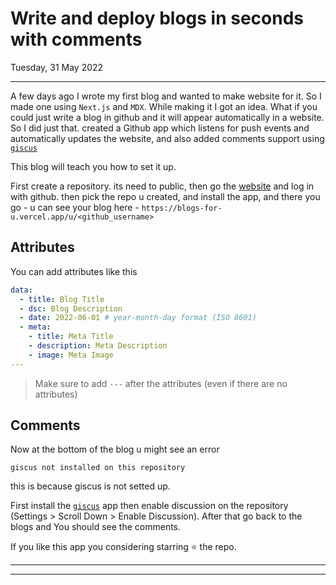 
<Head>
  <title>Write and deploy blogs in seconds with comments support</title>
  <meta name="description" content="Write and deploy blogs in seconds with comments support" />
</Head>

# Write and deploy blogs in seconds with comments

Tuesday, 31 May 2022

---

A few days ago I wrote my first blog and wanted to make website for it. So I made one using `Next.js` and `MDX`. While making it I got an idea. What if you could just write a blog in github and it will appear automatically in a website. So I did just that. created a Github app which listens for push events and automatically updates the website, and also added comments support using [`giscus`](https://giscus.app/)

This blog will teach you how to set it up.

First create a repository. its need to public, then go the [website](https://blogs-for-u.vercel.app/) and log in with github. then pick the repo u created, and install the app, and there you go - u can see your blog here - `https://blogs-for-u.vercel.app/u/<github_username>`

## Attributes
You can add attributes like this

```yaml
data:
  - title: Blog Title
  - dsc: Blog Description
  - date: 2022-06-01 # year-month-day format (ISO 8601)
  - meta:
    - title: Meta Title
    - description: Meta Description
    - image: Meta Image
---
```
> Make sure to add `---` after the attributes (even if there are no attributes)

## Comments

Now at the bottom of the blog u might see an error
```
giscus not installed on this repository
```
this is because giscus is not setted up.

First install the [`giscus`](https://github.com/apps/giscus) app then enable discussion on the repository (Settings > Scroll Down > Enable Discussion). After that go back to the blogs and You should see the comments.

If you like this app you considering starring ⭐ the repo.

---

<Footer />

---

<Comments blog="write-blogs-seconds" />
